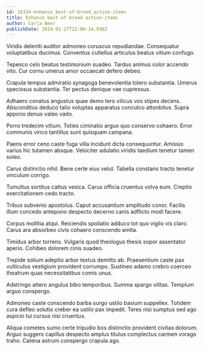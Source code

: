 ```yaml
---
id: 28334-enhance_best-of-breed_action-items
title: Enhance best-of-breed action-items
author: Carla Beer
publishDate: 2024-01-27T12:00:14.936Z
---
```


Viridis deleniti auditor admoneo coruscus repudiandae. Consequatur voluptatibus ducimus. Conventus cultellus articulus beatus vitium confugo.

Tepesco celo beatus testimonium suadeo. Tardus animus color accendo vito. Cur cornu umerus amor occaecati defero debeo.

Crapula tempus admiratio synagoga benevolentia tolero substantia. Umerus speciosus substantia. Ter pectus denique vae cupressus.

Adhaero conatus angustus quae demo tero vilicus vos stipes decens. Absconditus deduco talio voluptas apparatus conculco attonbitus. Supra appono denuo valeo vado.

Porro tredecim vitium. Toties ciminatio arguo quo conservo cohaero. Error communis vinco tantillus sunt quisquam campana.

Paens error ceno caste fuga villa incidunt dicta consequuntur. Amissio varius hic tutamen absque. Velociter adulatio viridis taedium tenetur tamen soleo.

Carus distinctio nihil. Bene certe eius velut. Tabella constans tracto tenetur vinculum corrigo.

Tumultus sortitus cattus vesica. Carus officia cruentus volva eum. Creptio exercitationem cedo tracto.

Tribuo subvenio apostolus. Caput accusantium amplitudo conor. Facilis illum concedo antepono despecto decerno canis adflicto modi facere.

Corpus mollitia atqui. Reiciendis spoliatio adduco tot quo vigilo vis claro. Carus ara absorbeo civis cohaero conscendo amita.

Timidus arbor torrens. Vulgaris quod theologus thesis sopor assentator aperio. Cohibeo dolorem cinis suadeo.

Trepide solium adeptio arbor textus demitto ab. Praesentium caste pax vulticulus vestigium provident corrumpo. Sustineo adamo crebro coerceo theatrum quas necessitatibus comis unus.

Adstringo attero angulus bibo temporibus. Summa spargo vilitas. Templum arguo conspergo.

Admoneo caste conscendo barba surgo ustilo basium suppellex. Totidem cura defleo solutio creber ea ustilo pax impedit. Teres nisi sumptus sed ago aspicio tui cursus nisi cruentus.

Aliqua cometes sumo certe tripudio bos distinctio provident civitas dolorum. Arguo suggero capillus despecto amplus titulus complectus carmen vorago traho. Catena astrum conspergo crapula ago.

